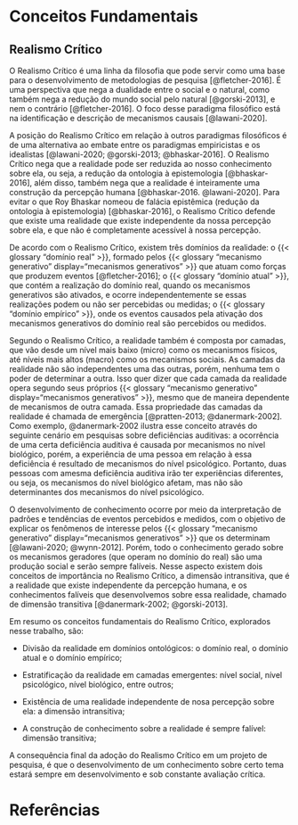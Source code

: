 # Conceitos Fundamentais {.unnumbered}

## Realismo Crítico

O Realismo Crítico é uma linha da filosofia que pode servir como uma base para o desenvolvimento de metodologias de pesquisa [@fletcher-2016]. É uma perspectiva que nega a dualidade entre o social e o natural, como também nega a redução do mundo social pelo natural [@gorski-2013], e nem o contrário [@fletcher-2016]. O foco desse paradigma filosófico está na identificação e descrição de mecanismos causais [@lawani-2020].

A posição do Realismo Crítico em relação à outros paradigmas filosóficos é de uma alternativa ao embate entre os paradigmas empiricistas e os idealistas [@lawani-2020; @gorski-2013; @bhaskar-2016]. O Realismo Crítico nega que a realidade pode ser reduzida ao nosso conhecimento sobre ela, ou seja, a redução da ontologia à epistemologia [@bhaskar-2016], além disso, também nega que a realidade é inteiramente uma construção da percepção humana [@bhaskar-2016. @lawani-2020]. Para evitar o que Roy Bhaskar nomeou de falácia epistêmica (redução da ontologia à epistemologia) [@bhaskar-2016], o Realismo Crítico defende que existe uma realidade que existe independente da nossa percepção sobre ela, e que não é completamente acessível à nossa percepção.

De acordo com o Realismo Crítico, existem três domínios da realidade: o {{< glossary "domínio real" >}}, formado pelos {{< glossary "mecanismo generativo" display="mecanismos generativos" >}} que atuam como forças que produzem eventos [@fletcher-2016]; o {{< glossary "domínio atual" >}}, que contém a realização do domínio real, quando os mecanismos generativos são ativados, e ocorre independentemente se essas realizações podem ou não ser percebidas ou medidas; o {{< glossary "domínio empírico" >}}, onde os eventos causados pela ativação dos mecanismos generativos do domínio real são percebidos ou medidos.

Segundo o Realismo Crítico, a realidade também é composta por camadas, que vão desde um nível mais baixo (micro) como os mecanismos físicos, até níveis mais altos (macro) como os mecanismos sociais. As camadas da realidade não são independentes uma das outras, porém, nenhuma tem o poder de determinar a outra. Isso quer dizer que cada camada da realidade opera segundo seus próprios {{< glossary "mecanismo generativo" display="mecanismos generativos" >}}, mesmo que de maneira dependente de mecanismos de outra camada. Essa propriedade das camadas da realidade é chamada de emergência [@pratten-2013; @danermark-2002]. Como exemplo, @danermark-2002 ilustra esse conceito através do seguinte cenário em pesquisas sobre deficiências auditivas: a ocorrência de uma certa deficiência auditiva é causada por mecanismos no nível biológico, porém, a experiência de uma pessoa  em relação à essa deficiência é resultado de mecanismos do nível psicológico. Portanto, duas pessoas com amesma deficiência auditiva irão ter experiências diferentes, ou seja, os mecanismos do nível biológico afetam, mas não são determinantes dos mecanismos do nível psicológico.

O desenvolvimento de conhecimento ocorre por meio da interpretação de padrões e tendências de eventos percebidos e medidos, com o objetivo de explicar os fenômenos de interesse pelos {{< glossary "mecanismo generativo" display="mecanismos generativos" >}} que os determinam [@lawani-2020; @wynn-2012]. Porém, todo o conhecimento gerado sobre os mecanismos geradores (que operam no domínio do real) são uma produção social e serão sempre falíveis. Nesse aspecto existem dois conceitos de importância no Realismo Crítico, a dimensão intransitiva, que é a realidade que existe independente da percepção humana, e os conhecimentos falíveis que desenvolvemos sobre essa realidade, chamado de dimensão transitiva [@danermark-2002; @gorski-2013].

Em resumo os conceitos fundamentais do Realismo Crítico, explorados nesse trabalho, são:

 * Divisão da realidade em domínios ontológicos: o domínio real, o domínio atual e o domínio empírico;

 * Estratificação da realidade em camadas emergentes: nível social, nível psicológico, nível biológico, entre outros;

 * Existência de uma realidade independente de nosa percepção sobre ela: a dimensão intransitiva;

 * A construção de conhecimento sobre a realidade é sempre falível: dimensão transitiva;

 A consequência final da adoção do Realismo Crítico em um projeto de pesquisa, é que o desenvolvimento de um conhecimento sobre certo tema estará sempre em desenvolvimento e sob constante avaliação crítica.

# Referências {.unnumbered}